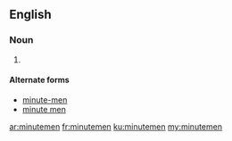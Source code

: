 {{also|minutemen|minute-men|minute men}}
==English==
===Noun===
{{head|en|plural}}
# {{plural of|minuteman}}
====Alternate forms====
* [[minute-men]]
* [[minute men]]

[[ar:minutemen]]
[[fr:minutemen]]
[[ku:minutemen]]
[[my:minutemen]]